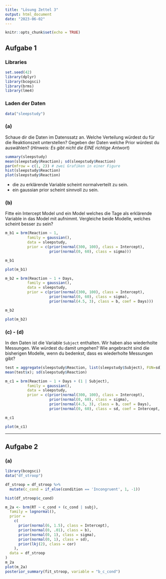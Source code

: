 ```yaml
---
title: "Lösung Zettel 3"
output: html_document
date: "2023-06-02"
---
```


```r
knitr::opts_chunk$set(echo = TRUE)
```

## Aufgabe 1

### Libraries
```r
set.seed(42)
library(dplyr)
library(bcogsci)
library(brms)
library(lme4)
```

### Laden der Daten
```r
data("sleepstudy")
```

### (a) 
Schaue dir die Daten im Datenssatz an. Welche Verteilung würdest du für die Reaktionszeit unterstellen? Gegeben der Daten welche Prior würdest du auswählen? $(\textit{Hinweis: Es gibt nicht die EINE richtige Antwort})$

```r
summary(sleepstudy)
mean(sleepstudy$Reaction); sd(sleepstudy$Reaction)
par(mfrow = c(1, 2)) # zwei Grafiken in einer Figure
hist(sleepstudy$Reaction)
plot(sleepstudy$Reaction)
```

- die zu erklärende Variable scheint normalverteilt zu sein.
- ein gaussian prior scheint sinnvoll zu sein.

### (b)
Fitte ein Intercept Model und ein Model welches die Tage als erklärende Variable in das Model mit aufnimmt. Vergleiche beide Modelle, welches scheint besser zu sein?

```r
m_b1 = brm(Reaction ~ 1,
          family = gaussian(),
          data = sleepstudy,
          prior = c(prior(normal(300, 100), class = Intercept),
                    prior(normal(0, 60), class = sigma)))

m_b1

plot(m_b1)

```

```r
m_b2 = brm(Reaction ~ 1 + Days,
          family = gaussian(),
          data = sleepstudy,
          prior = c(prior(normal(300, 100), class = Intercept),
                    prior(normal(0, 60), class = sigma),
                    prior(normal(4.5, 3), class = b, coef = Days)))

m_b2

plot(m_b2)
```

### (c) - (d)
In den Daten ist die Variable `Subject` enthalten. Wir haben also wiederholte Messungen. 
Wie würdest du damit umgehen? Wie angebracht sind die bisherigen Modelle, wenn du bedenkst, dass es wiederholte Messungen gibt?

```r
test = aggregate(sleepstudy$Reaction, list(sleepstudy$Subject), FUN=sd)    # SD pro Gruppe
mean(test$x); sd(sleepstudy$Reaction)
```

```r
m_c1 = brm(Reaction ~ 1 + Days + (1 | Subject),
          family = gaussian(),
          data = sleepstudy,
          prior = c(prior(normal(300, 100), class = Intercept),
                    prior(normal(0, 60), class = sigma),
                    prior(normal(4.5, 3), class = b, coef = Days),
                    prior(normal(0, 60), class = sd, coef = Intercept, group = Subject)))

m_c1

plot(m_c1)
```

---

## Aufgabe 2



### (a)
```r
library(bcogsci)
data("df_stroop")

df_stroop = df_stroop %>%
  mutate(c_cond = if_else(condition == 'Incongruent', 1, -1))

```

```r
hist(df_stroop$c_cond)
```

```r

m_2a <- brm(RT ~ c_cond + (c_cond | subj),
  family = lognormal(),
  prior =
    c(
      prior(normal(6, 1.5), class = Intercept),
      prior(normal(0, .01), class = b),
      prior(normal(0, 1), class = sigma),
      prior(normal(0, 1), class = sd),
      prior(lkj(2), class = cor)
    ),
  data = df_stroop
)
m_2a
plot(m_2a)
posterior_summary(fit_stroop, variable = "b_c_cond")
```
